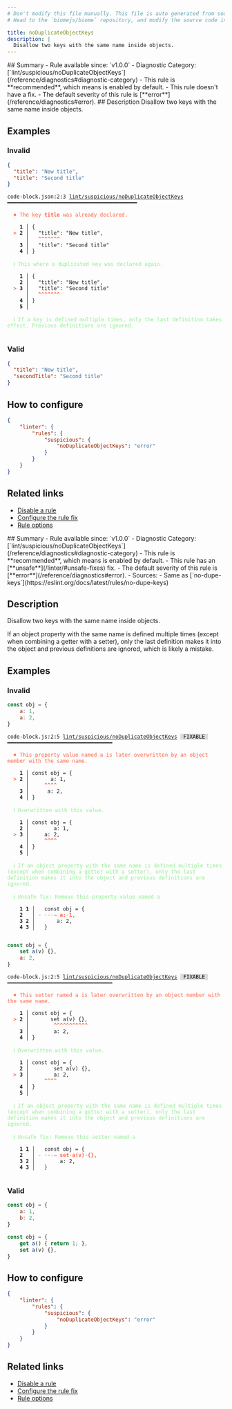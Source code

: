 ```yaml
---
# Don't modify this file manually. This file is auto generated from source, and you will lose your changes next time the website is built.
# Head to the `biomejs/biome` repository, and modify the source code in there.

title: noDuplicateObjectKeys
description: |
  Disallow two keys with the same name inside objects.
---
```


<Tabs>
<TabItem label="JSON (and super languages)" icon="seti:json">
## Summary
- Rule available since: `v1.0.0`
- Diagnostic Category: [`lint/suspicious/noDuplicateObjectKeys`](/reference/diagnostics#diagnostic-category)
- This rule is **recommended**, which means is enabled by default.
- This rule doesn't have a fix.
- The default severity of this rule is [**error**](/reference/diagnostics#error).
## Description
Disallow two keys with the same name inside objects.

## Examples

### Invalid

```json
{
  "title": "New title",
  "title": "Second title"
}
```

<pre class="language-text"><code class="language-text">code-block.json:2:3 <a href="https://biomejs.dev/linter/rules/no-duplicate-object-keys">lint/suspicious/noDuplicateObjectKeys</a> ━━━━━━━━━━━━━━━━━━━━━━━━━━━━━━━━━━━━━━━━━━<br /><br />  <strong><span style="color: Tomato;">✖</span></strong> <span style="color: Tomato;">The key </span><span style="color: Tomato;"><strong>title</strong></span><span style="color: Tomato;"> was already declared.</span><br />  <br />    <strong>1 │ </strong>&#123;<br />  <strong><span style="color: Tomato;">&gt;</span></strong> <strong>2 │ </strong>  &quot;title&quot;: &quot;New title&quot;,<br />   <strong>   │ </strong>  <strong><span style="color: Tomato;">^</span></strong><strong><span style="color: Tomato;">^</span></strong><strong><span style="color: Tomato;">^</span></strong><strong><span style="color: Tomato;">^</span></strong><strong><span style="color: Tomato;">^</span></strong><strong><span style="color: Tomato;">^</span></strong><strong><span style="color: Tomato;">^</span></strong><br />    <strong>3 │ </strong>  &quot;title&quot;: &quot;Second title&quot;<br />    <strong>4 │ </strong>&#125;<br />  <br />  <strong><span style="color: lightgreen;">ℹ</span></strong> <span style="color: lightgreen;">This where a duplicated key was declared again.</span><br />  <br />    <strong>1 │ </strong>&#123;<br />    <strong>2 │ </strong>  &quot;title&quot;: &quot;New title&quot;,<br />  <strong><span style="color: Tomato;">&gt;</span></strong> <strong>3 │ </strong>  &quot;title&quot;: &quot;Second title&quot;<br />   <strong>   │ </strong>  <strong><span style="color: Tomato;">^</span></strong><strong><span style="color: Tomato;">^</span></strong><strong><span style="color: Tomato;">^</span></strong><strong><span style="color: Tomato;">^</span></strong><strong><span style="color: Tomato;">^</span></strong><strong><span style="color: Tomato;">^</span></strong><strong><span style="color: Tomato;">^</span></strong><br />    <strong>4 │ </strong>&#125;<br />    <strong>5 │ </strong><br />  <br />  <strong><span style="color: lightgreen;">ℹ</span></strong> <span style="color: lightgreen;">If a key is defined multiple times, only the last definition takes effect. Previous definitions are ignored.</span><br />  <br /></code></pre>

### Valid

```json
{
  "title": "New title",
  "secondTitle": "Second title"
}
```

## How to configure
```json title="biome.json"
{
	"linter": {
		"rules": {
			"suspicious": {
				"noDuplicateObjectKeys": "error"
			}
		}
	}
}

```
## Related links

- [Disable a rule](/linter/#disable-a-lint-rule)
- [Configure the rule fix](/linter#configure-the-rule-fix)
- [Rule options](/linter/#rule-options)

</TabItem>
<TabItem label="JavaScript (and super languages)" icon="seti:javascript">
## Summary
- Rule available since: `v1.0.0`
- Diagnostic Category: [`lint/suspicious/noDuplicateObjectKeys`](/reference/diagnostics#diagnostic-category)
- This rule is **recommended**, which means is enabled by default.
- This rule has an [**unsafe**](/linter/#unsafe-fixes) fix.
- The default severity of this rule is [**error**](/reference/diagnostics#error).
- Sources: 
  - Same as [`no-dupe-keys`](https://eslint.org/docs/latest/rules/no-dupe-keys)

## Description
Disallow two keys with the same name inside objects.

If an object property with the same name is defined multiple times (except when combining a getter with a setter), only the last definition makes it into the object and previous definitions are ignored, which is likely a mistake.

## Examples

### Invalid

```js
const obj = {
   	a: 1,
   	a: 2,
}
```

<pre class="language-text"><code class="language-text">code-block.js:2:5 <a href="https://biomejs.dev/linter/rules/no-duplicate-object-keys">lint/suspicious/noDuplicateObjectKeys</a> <span style="color: #000; background-color: #ddd;"> FIXABLE </span> ━━━━━━━━━━━━━━━━━━━━━━━━━━━━━━━━━━<br /><br />  <strong><span style="color: Tomato;">✖</span></strong> <span style="color: Tomato;">This property value named a is later overwritten by an object member with the same name.</span><br />  <br />    <strong>1 │ </strong>const obj = &#123;<br />  <strong><span style="color: Tomato;">&gt;</span></strong> <strong>2 │ </strong>   	a: 1,<br />   <strong>   │ </strong>   	<strong><span style="color: Tomato;">^</span></strong><strong><span style="color: Tomato;">^</span></strong><strong><span style="color: Tomato;">^</span></strong><strong><span style="color: Tomato;">^</span></strong><br />    <strong>3 │ </strong>   	a: 2,<br />    <strong>4 │ </strong>&#125;<br />  <br />  <strong><span style="color: lightgreen;">ℹ</span></strong> <span style="color: lightgreen;">Overwritten with this value.</span><br />  <br />    <strong>1 │ </strong>const obj = &#123;<br />    <strong>2 │ </strong>   	a: 1,<br />  <strong><span style="color: Tomato;">&gt;</span></strong> <strong>3 │ </strong>   	a: 2,<br />   <strong>   │ </strong>   	<strong><span style="color: Tomato;">^</span></strong><strong><span style="color: Tomato;">^</span></strong><strong><span style="color: Tomato;">^</span></strong><strong><span style="color: Tomato;">^</span></strong><br />    <strong>4 │ </strong>&#125;<br />    <strong>5 │ </strong><br />  <br />  <strong><span style="color: lightgreen;">ℹ</span></strong> <span style="color: lightgreen;">If an object property with the same name is defined multiple times (except when combining a getter with a setter), only the last definition makes it into the object and previous definitions are ignored.</span><br />  <br />  <strong><span style="color: lightgreen;">ℹ</span></strong> <span style="color: lightgreen;">Unsafe fix</span><span style="color: lightgreen;">: </span><span style="color: lightgreen;">Remove this property value named a</span><br />  <br />    <strong>1</strong> <strong>1</strong><strong> │ </strong>  const obj = &#123;<br />    <strong>2</strong>  <strong> │ </strong><span style="color: Tomato;">-</span> <span style="color: Tomato;"><span style="opacity: 0.8;"><strong>·</strong></span></span><span style="color: Tomato;"><span style="opacity: 0.8;"><strong>·</strong></span></span><span style="color: Tomato;"><span style="opacity: 0.8;"><strong>·</strong></span></span><span style="color: Tomato;"><span style="opacity: 0.8;"><strong>→ </strong></span></span><span style="color: Tomato;"><strong>a</strong></span><span style="color: Tomato;"><strong>:</strong></span><span style="color: Tomato;"><span style="opacity: 0.8;"><strong>·</strong></span></span><span style="color: Tomato;"><strong>1</strong></span><span style="color: Tomato;"><strong>,</strong></span><br />    <strong>3</strong> <strong>2</strong><strong> │ </strong>     	a: 2,<br />    <strong>4</strong> <strong>3</strong><strong> │ </strong>  &#125;<br />  <br /></code></pre>

```js
const obj = {
   	set a(v) {},
   	a: 2,
}
```

<pre class="language-text"><code class="language-text">code-block.js:2:5 <a href="https://biomejs.dev/linter/rules/no-duplicate-object-keys">lint/suspicious/noDuplicateObjectKeys</a> <span style="color: #000; background-color: #ddd;"> FIXABLE </span> ━━━━━━━━━━━━━━━━━━━━━━━━━━━━━━━━━━<br /><br />  <strong><span style="color: Tomato;">✖</span></strong> <span style="color: Tomato;">This setter named a is later overwritten by an object member with the same name.</span><br />  <br />    <strong>1 │ </strong>const obj = &#123;<br />  <strong><span style="color: Tomato;">&gt;</span></strong> <strong>2 │ </strong>   	set a(v) &#123;&#125;,<br />   <strong>   │ </strong>   	<strong><span style="color: Tomato;">^</span></strong><strong><span style="color: Tomato;">^</span></strong><strong><span style="color: Tomato;">^</span></strong><strong><span style="color: Tomato;">^</span></strong><strong><span style="color: Tomato;">^</span></strong><strong><span style="color: Tomato;">^</span></strong><strong><span style="color: Tomato;">^</span></strong><strong><span style="color: Tomato;">^</span></strong><strong><span style="color: Tomato;">^</span></strong><strong><span style="color: Tomato;">^</span></strong><strong><span style="color: Tomato;">^</span></strong><br />    <strong>3 │ </strong>   	a: 2,<br />    <strong>4 │ </strong>&#125;<br />  <br />  <strong><span style="color: lightgreen;">ℹ</span></strong> <span style="color: lightgreen;">Overwritten with this value.</span><br />  <br />    <strong>1 │ </strong>const obj = &#123;<br />    <strong>2 │ </strong>   	set a(v) &#123;&#125;,<br />  <strong><span style="color: Tomato;">&gt;</span></strong> <strong>3 │ </strong>   	a: 2,<br />   <strong>   │ </strong>   	<strong><span style="color: Tomato;">^</span></strong><strong><span style="color: Tomato;">^</span></strong><strong><span style="color: Tomato;">^</span></strong><strong><span style="color: Tomato;">^</span></strong><br />    <strong>4 │ </strong>&#125;<br />    <strong>5 │ </strong><br />  <br />  <strong><span style="color: lightgreen;">ℹ</span></strong> <span style="color: lightgreen;">If an object property with the same name is defined multiple times (except when combining a getter with a setter), only the last definition makes it into the object and previous definitions are ignored.</span><br />  <br />  <strong><span style="color: lightgreen;">ℹ</span></strong> <span style="color: lightgreen;">Unsafe fix</span><span style="color: lightgreen;">: </span><span style="color: lightgreen;">Remove this setter named a</span><br />  <br />    <strong>1</strong> <strong>1</strong><strong> │ </strong>  const obj = &#123;<br />    <strong>2</strong>  <strong> │ </strong><span style="color: Tomato;">-</span> <span style="color: Tomato;"><span style="opacity: 0.8;"><strong>·</strong></span></span><span style="color: Tomato;"><span style="opacity: 0.8;"><strong>·</strong></span></span><span style="color: Tomato;"><span style="opacity: 0.8;"><strong>·</strong></span></span><span style="color: Tomato;"><span style="opacity: 0.8;"><strong>→ </strong></span></span><span style="color: Tomato;"><strong>s</strong></span><span style="color: Tomato;"><strong>e</strong></span><span style="color: Tomato;"><strong>t</strong></span><span style="color: Tomato;"><span style="opacity: 0.8;"><strong>·</strong></span></span><span style="color: Tomato;"><strong>a</strong></span><span style="color: Tomato;"><strong>(</strong></span><span style="color: Tomato;"><strong>v</strong></span><span style="color: Tomato;"><strong>)</strong></span><span style="color: Tomato;"><span style="opacity: 0.8;"><strong>·</strong></span></span><span style="color: Tomato;"><strong>&#123;</strong></span><span style="color: Tomato;"><strong>&#125;</strong></span><span style="color: Tomato;"><strong>,</strong></span><br />    <strong>3</strong> <strong>2</strong><strong> │ </strong>     	a: 2,<br />    <strong>4</strong> <strong>3</strong><strong> │ </strong>  &#125;<br />  <br /></code></pre>

### Valid

```js
const obj = {
   	a: 1,
   	b: 2,
}
```

```js
const obj = {
   	get a() { return 1; },
   	set a(v) {},
}
```

## How to configure
```json title="biome.json"
{
	"linter": {
		"rules": {
			"suspicious": {
				"noDuplicateObjectKeys": "error"
			}
		}
	}
}

```
## Related links

- [Disable a rule](/linter/#disable-a-lint-rule)
- [Configure the rule fix](/linter#configure-the-rule-fix)
- [Rule options](/linter/#rule-options)

</TabItem>
</Tabs>

